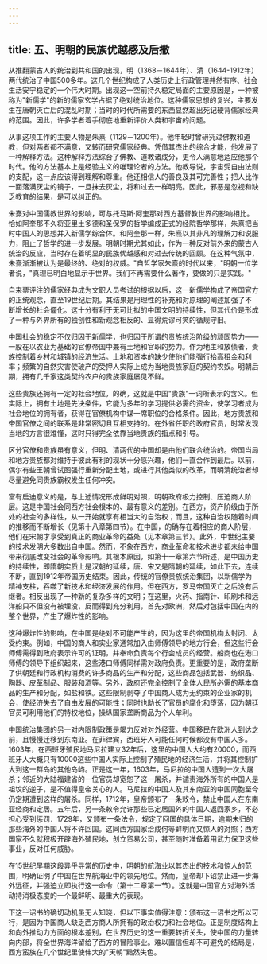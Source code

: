 ```yaml
---
---
---
```

title: 五、明朝的民族优越感及后撤
---



从推翻蒙古人的统治到共和国的出现，明（1368－1644年）、清（1644-1912年）两代统治了中国500多年。这几个世纪构成了人类历史上行政管理井然有序、社会生活安宁稳定的一个伟大时期。出现这一空前持久稳定局面的主要原因是，一种被称为"新儒学"的新的儒家玄学占据了绝对统治地位。这种儒家思想的复兴，主要发生在唐朝灭亡后的混乱时期；当时的时代所需要的东西显然超出死记硬背儒家经典的范围。因此，许多学者着手彻底地重新评价人类和宇宙的问题。

从事这项工作的主要人物是朱熹（1129－1200年）。他年轻时曾研究过佛教和道教，但对两者都不满意，又转而研究儒家经典。凭借其杰出的综合才能，他发展了一种解释方法。这种解释方法综合了佛教、道教诸成分，更令人满意地适应他那个时代。他的方法基本上是经验主义的唯理论者的方法。他教导说，宇宙受自由法则的支配，这一点应该得到理解和尊重。他还相信人的善良及其可完善性；把人比作一面落满灰尘的镜子，一旦抹去灰尘，将和过去一样明亮。因此，邪恶是忽视和缺乏教育的结果，是可以纠正的。

朱熹对中国儒教世界的影响，可与托马斯·阿奎那对西方基督教世界的影响相比。恰如阿奎那不久将亚里土多德和圣保罗的哲学编成正式的经院哲学那样，朱熹把当时中国人的思想并入新儒学综合体。和阿奎那一样，朱熹以其非凡的理解力和说服力，阻止了哲学的进一步发展。明朝时期尤其如此，作为一种反对前外来的蒙古人统治的反应，当时存在着明显的民族优越感和对过去传统的回顾。在这种气氛中，朱熹渐渐被认为是最终的、绝对的权威。"自哲学家朱熹的时代以来，"明朝一位学者说，"真理已明白地显示于世界。我们不再需要什么著作，要做的只是实践。"

自来票评注的儒家经典成为文职人员考试的根据以后，这一新儒学构成了帝国官方的正统观念，直至19世纪后期。其结果是用理性的补充和对原理的阐述加强了不断增长的社会僵化。这十分有利于无可比拟的中国文明的持续性，但其代价是形成了一种与外界所有的独创性和新观念相反的、显得荒谬可笑的循规守旧。

中国社会的稳定不仅归因于新儒学，也归因于所谓的贵族统治阶级的顽固势力——一股在以农业为基础的官僚帝国中兼有土地和官职的势力。作为地主和放债者，贵族控制着乡村和城镇的经济生活。土地和资本的缺少使他们能强行抬高租金和利率；频繁的自然灾害使破产的受押人实际上成为当地贵族家庭的契约农奴。明朝后期，拥有几千家这类契约农户的贵族家庭屡见不鲜。

这些贵族还拥有一定的社会地位，的确，这就是中国"贵族"一词所表示的含义。但实际上，拥有土地是先决条件，它能为多年的学习提供必需的资金，使学习者成为社会地位的拥有者，获得在官僚机构中谋一席职位的合格条件。因此，地方贵族和帝国官僚之间的联系是非常密切且互相支持的。在外省任职的政府官员，时常发现当地的方言很难懂，这时只得完全依靠当地贵族的指点和引导。

区分官僚和贵族虽有意义，但明、清两代的中国却是由他们联合统治的。帝国当局和地方贵族都对维持于彼此有利的现状十分感兴趣，他们一直合作到最后。以前，偶尔有些王朝曾试图强行重新分配土地，或进行其他类似的改革，而明清统治者却尽量避免同贵族霸权发生任何冲突。

富有启迪意义的是，与上述情况形成鲜明对照，明朝政府极力控制、压迫商人阶层。这是中国社会同西方社会根本的、最有意义的差别。在西方，资产阶级由于所处的社会的多样性，从一开始就享有相当大的自治权；而且，这种自治权随着时间的推移而不断增长（见第十八章第四节）。在中国，的确存在着相应的商人阶层，他们在宋朝才享受到真正的商业革命的益处（见本章第三节）。此外，中世纪主要的技术发明大多数出自中国。然而，不象在西方，商业革命和技术进步都未给中国带来彻底改变社会的革命影响。其根本原因，如第十一章第六节所述，是中国历史的持续性，即隋朝实质上是汉朝的延续，唐、宋又是隋朝的延续，如此下去，连续不断，直到1912年帝国历史结束。因此，传统的官僚贵族统治集团，以新儒学为精神支柱，吞噬了新技术和经济发展的作用。但在西方，罗马帝国灭亡之后没有后继者。相反出现了一种新的复杂多样的文明；在这里，火药、指南针、印刷术和远洋船只不但没有被埋没，反而得到充分利用，首先对欧洲，然后对包括中国在内的整个世界，产生了爆炸性的影响。

这种爆炸性的影响，在中国是绝对不可能产生的，因为这里的帝国机构太封闭、太受约束。例如，中国的商人和实业家通常加入由师傅领导的地方行会，但这些行会师傅需得到政府表示许可的证明，并奉命负责每个行会成员的经营。船商也在港口师傅的领导下组织起来，这些港口师傅同样需对政府负责。更重要的是，政府垄断了供朝廷和行政机构消费的许多商品的生产和分配，这些商品包括武器、纺织品、陶器、皮革制品、服装和酒等。另外，政府还完全控制了全体人民所必需的基本商品的生产和分配，如盐和铁。这些限制剥夺了中国商人成为无约束的企业家的机会，使经济失去了自由发展的可能性；同时也助长了官员的腐化和堕落，因为朝廷官员可利用他们的特权地位，操纵国家垄断商品为个人牟利。

中国统治集团的另一对内限制政策是竭力反对对外经营。中国移民在欧洲人到达之前，且慢慢迁移到东南亚。在菲律宾，西班牙人可能任何时候都没有中国人多。1603年，在西班牙殖民地马尼拉建立32年后，这里的中国人大约有20000，而西班牙人大概只有10000这些中国人实际上控制了殖民地的经济生活，并将其控制扩大到这一群岛的其他岛屿。正是这一年，1603年，马尼拉的中国人遭到一次大屠杀；邻近的大陆福建省的一位官员却宽恕了这一屠杀，并谴责海外所有的中国人是祖坟的逆子，是不值得皇帝关心的人。马尼拉的中国人及其东南亚的中国同胞至今仍定期遭到这样的屠杀。同样，1712年，皇帝颁布了一条敕令，禁止中国人在东南亚经商和定居。五年后，另一条敕令允许那些已定居国外的中国人返回家乡，不必担心受到惩罚．1729年，又颁布一条法令，规定了回国的具体日期，逾期未归的那些海外的中国人将不许回国。这同西方国家洽成何等鲜明而又惊人的对照；西方国家不久就积极开辟海外殖民地，创立贸易公司，甚至随时准备着用武力保卫这些事业，反对任何威胁。

在15世纪早期这段异乎寻常的历史中，明朝的航海业以其杰出的技术和惊人的范围，明确证明了中国在世界航海业中的领先地位。然而，皇帝却下诏禁止进一步海外远征，并强迫立即执行这一命令（第十二章第一节）。这就是中国官方对海外活动持消极态度的一个最鲜明、最重大的表现。

下这一诏书的确切动机虽无人知晓，但以下事实值得注意：颁布这一诏书之所以可行，是因为中国商人缺乏西方商人所拥有的政治权力和社会地位。正是制度结构上和向外推动力方面的根本差别，在世界历史的这一重要转折关头，使中国的力量转向内部，将全世界海洋留给了西方的冒险事业。难以置信但却不可避免的结局是，西方蛮族在几个世纪里使伟大的"天朝"黯然失色。